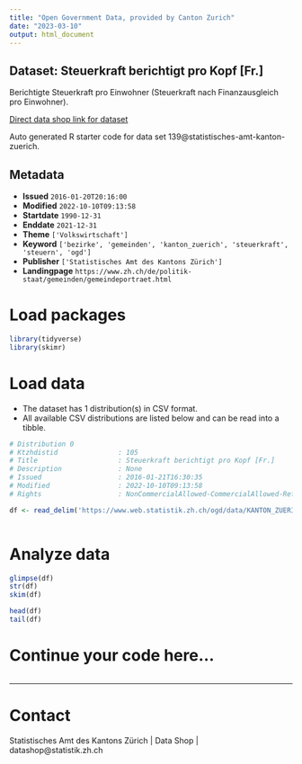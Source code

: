 ```yaml
---
title: "Open Government Data, provided by Canton Zurich"
date: "2023-03-10"
output: html_document
---
```


## Dataset: Steuerkraft berichtigt pro Kopf [Fr.]

Berichtigte Steuerkraft pro Einwohner (Steuerkraft nach Finanzausgleich pro Einwohner).

[Direct data shop link for dataset](https://www.zh.ch/de/politik-staat/opendata.zhweb-noredirect.zhweb-cache.html#/datasets/139@statistisches-amt-kanton-zuerich)

Auto generated R starter code for data set 139@statistisches-amt-kanton-zuerich.

## Metadata

- **Issued** `2016-01-20T20:16:00`
- **Modified** `2022-10-10T09:13:58`
- **Startdate** `1990-12-31`
- **Enddate** `2021-12-31`
- **Theme** `['Volkswirtschaft']`
- **Keyword** `['bezirke', 'gemeinden', 'kanton_zuerich', 'steuerkraft', 'steuern', 'ogd']`
- **Publisher** `['Statistisches Amt des Kantons Zürich']`
- **Landingpage** `https://www.zh.ch/de/politik-staat/gemeinden/gemeindeportraet.html`


# Load packages

```r

library(tidyverse)
library(skimr)

```

# Load data

-   The dataset has 1 distribution(s) in CSV format.
-   All available CSV distributions are listed below and can be read into a tibble.

```r

# Distribution 0
# Ktzhdistid               : 105
# Title                    : Steuerkraft berichtigt pro Kopf [Fr.]
# Description              : None
# Issued                   : 2016-01-21T16:30:35
# Modified                 : 2022-10-10T09:13:58
# Rights                   : NonCommercialAllowed-CommercialAllowed-ReferenceRequired

df <- read_delim('https://www.web.statistik.zh.ch/ogd/data/KANTON_ZUERICH_274.csv')



```

# Analyze data

```r

glimpse(df)
str(df)
skim(df)

head(df)
tail(df)

```

# Continue your code here...

```r

```

------------------------------------------------------------------------

# Contact

Statistisches Amt des Kantons Zürich | Data Shop | datashop@statistik.zh.ch
